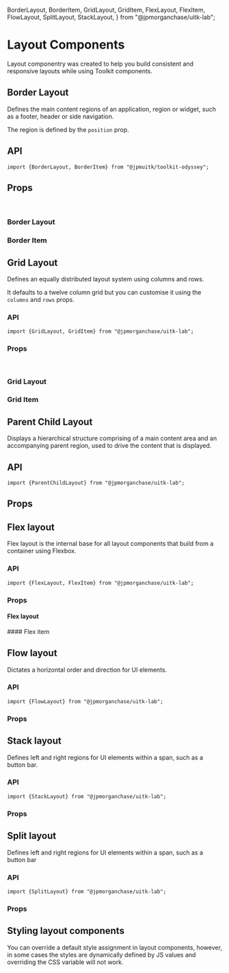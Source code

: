   BorderLayout,
  BorderItem,
  GridLayout,
  GridItem,
  FlexLayout,
  FlexItem,
  FlowLayout,
  SplitLayout,
  StackLayout,
} from "@jpmorganchase/uitk-lab";

<Meta title="Layout/Doc" component={GridLayout} />

# Layout Components

Layout componentry was created to help you build consistent and responsive layouts while using Toolkit components.

## Border Layout

Defines the main content regions of an application, region or widget, such as a footer, header or side navigation.

The region is defined by the `position` prop.

<Canvas>
  <Story id="layout-borderlayout--toolkit-border-layout" />
</Canvas>

## API

```
import {BorderLayout, BorderItem} from "@jpmuitk/toolkit-odyssey";
```

## Props

<br />

### Border Layout

<ArgsTable story="Border Layout" />

### Border Item

<ArgsTable of={BorderItem} />

## Grid Layout

Defines an equally distributed layout system using columns and rows.

It defaults to a twelve column grid but you can customise it using the `columns` and `rows` props.

<Canvas>
  <Story id="layout-gridlayout--toolkit-grid-layout" />
</Canvas>

### API

```
import {GridLayout, GridItem} from "@jpmorganchase/uitk-lab";
```

### Props

<br />

### Grid Layout

<ArgsTable story="Grid Layout" />

### Grid Item

<ArgsTable of={GridItem} />

## Parent Child Layout

Displays a hierarchical structure comprising of a main content area and an accompanying parent region, used to drive the content that is displayed.

<Canvas>
  <Story id="layout-parentchildlayout--toolkit-parent-child-layout" />
</Canvas>

## API

```
import {ParentChildLayout} from "@jpmorganchase/uitk-lab";
```

## Props

<ArgsTable story="Parent Child Layout" />

## Flex layout

Flex layout is the internal base for all layout components that build from a container using Flexbox.

<Canvas>
  <Story id="layout-flexlayout--toolkit-flex-layout" />
</Canvas>

### API

```
import {FlexLayout, FlexItem} from "@jpmorganchase/uitk-lab";
```

### Props

#### Flex layout

<ArgsTable of={FlexLayout} />
#### Flex item
<ArgsTable of={FlexItem} />

## Flow layout

Dictates a horizontal order and direction for UI elements.

<Canvas>
  <Story id="layout-flowlayout--toolkit-flow-layout" />
</Canvas>

### API

```
import {FlowLayout} from "@jpmorganchase/uitk-lab";
```

### Props

<ArgsTable of={FlowLayout} />

## Stack layout

Defines left and right regions for UI elements within a span, such as a button bar.

<Canvas>
  <Story id="layout-stacklayout--toolkit-stack-layout" />
</Canvas>

### API

```
import {StackLayout} from "@jpmorganchase/uitk-lab";
```

### Props

<ArgsTable of={StackLayout} />

## Split layout

Defines left and right regions for UI elements within a span, such as a button bar

<Canvas>
  <Story id="layout-splitlayout--button-bar-in-split-layout" />
</Canvas>

### API

```
import {SplitLayout} from "@jpmorganchase/uitk-lab";
```

### Props

<ArgsTable of={SplitLayout} />

## Styling layout components

You can override a default style assignment in layout components, however, in some cases the styles are dynamically defined by JS values and overriding the CSS variable will not work.
